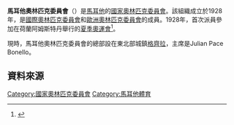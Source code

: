 {{Infobox National Olympic Committee
| title = 馬耳他奧林匹克委員會
| logo = Maltese Olympic Committee logo.svg
| size = 150px
| 國家或地區 = MLT
| 國家或地區編碼 = MLT
| 成立日期 = 1928年
| 加入國際奧委會 = 1936年
| 所屬成員 = [[歐洲奧林匹克委員會|歐洲奧林匹克委員會]]
| 總部 = 馬耳他[[格齊拉|格齊拉]]
| 會長 = Julian Pace Bonello
| 秘書長 =
| 網頁 = [http://www.nocmalta.org 官方網頁]
}}

'''馬耳他奧林匹克委員會'''（{{lang|en|Malta Olympic Committee}}）是[[馬耳他|馬耳他]]的[[國家奧林匹克委員會|國家奧林匹克委員會]]。該組織成立於1928年，是[[國際奧林匹克委員會|國際奧林匹克委員會]]和[[歐洲奧林匹克委員會|歐洲奧林匹克委員會]]的成員。1928年，首次派員參加在荷蘭阿姆斯特丹舉行的[[1928年夏季奧林匹克運動會|夏季奧運會]]<ref>{{Cite web |url=http://www.sports-reference.com/olympics/countries/MLT/ |title=Malta |access-date=2014-06-15 |archive-url=https://web.archive.org/web/20161014144300/http://www.sports-reference.com/olympics/countries/MLT/ |archive-date=2016-10-14 |dead-url=yes }}</ref>。

現時，馬耳他奧林匹克委員會的總部設在東北部城鎮[[格齊拉|格齊拉]]，主席是Julian Pace Bonello。

==資料來源==
{{Reflist}}

{{歐洲奧林匹克委員會}}
{{Authority control}}

[[Category:國家奧林匹克委員會|Category:國家奧林匹克委員會]]
[[Category:馬耳他體育|Category:馬耳他體育]]